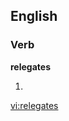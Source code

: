 
==English==

===Verb===
'''relegates'''

# {{third-person singular of|[[relegate]]}}

[[vi:relegates]]